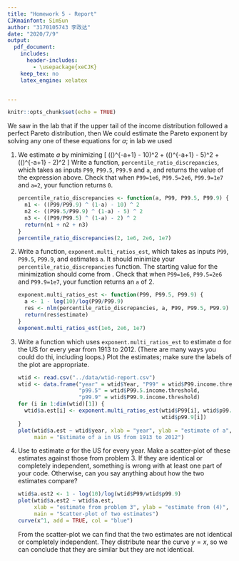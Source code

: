 ```yaml
---
title: "Homework 5 - Report"
CJKmainfont: SimSun
author: "3170105743 李政达"
date: "2020/7/9"
output:
  pdf_document:
    includes:
      header-includes:
        - \usepackage{xeCJK}
    keep_tex: no
    latex_engine: xelatex


---
```


```r
knitr::opts_chunk$set(echo = TRUE)
```

We saw in the lab that if the upper tail of the income distribution followed a perfect Pareto distribution, then
\begin{eqnarray}
\label{eqn:1percent-vs-0.1-percent}
\left(\frac{P99}{P99.9}\right)^{-a+1}  & = & 10\\
\left(\frac{P99.5}{P99.9}\right)^{-a+1} & = & 5\\
\left(\frac{P99}{P99.5}\right)^{-a+1} & = & 2
\label{eqn:1percent-vs-0.5-percent}
\end{eqnarray}
We could estimate the Pareto exponent by solving any one of these equations for $a$; in lab we used
\begin{equation}
a = 1 - \frac{\log{10}}{\log{(P99/P99.9)}} ~,
\label{eqn:exponent-from-quantile-ratio}
\end{equation}

1. We estimate $a$ by minimizing
   \[
   \left(\left(\frac{P99}{P99.9}\right)^{-a+1} - 10\right)^2 + \left(\left(\frac{P99.5}{P99.9}\right)^{-a+1} - 5\right)^2 +  \left(\left(\frac{P99}{P99.5}\right)^{-a+1} - 2\right)^2
   \]
   Write a function, `percentile_ratio_discrepancies`, which takes as inputs `P99`, `P99.5`, `P99.9` and `a`, and returns the value of the expression above.  Check that when `P99=1e6`, `P99.5=2e6`, `P99.9=1e7` and `a=2`, your function returns `0`.

   ```r
   percentile_ratio_discrepancies <- function(a, P99, P99.5, P99.9) {
     n1 <- ((P99/P99.9) ^ (1-a) - 10) ^ 2
     n2 <- ((P99.5/P99.9) ^ (1-a) - 5) ^ 2
     n3 <- ((P99/P99.5) ^ (1-a) - 2) ^ 2
     return(n1 + n2 + n3)
   }
   percentile_ratio_discrepancies(2, 1e6, 2e6, 1e7)
   ```

2. Write a function, `exponent.multi_ratios_est`, which takes as inputs `P99`, `P99.5`, `P99.9`, and estimates `a`.  It should minimize your `percentile_ratio_discrepancies` function.  The starting value for the minimization should come from \eqref{eqn:exponent-from-quantile-ratio}.  Check that when `P99=1e6`, `P99.5=2e6` and `P99.9=1e7`, your function returns an `a` of 2.

   ```r
   exponent.multi_ratios_est <- function(P99, P99.5, P99.9) {
     a <- 1 - log(10)/log(P99/P99.9)
     res <- nlm(percentile_ratio_discrepancies, a, P99, P99.5, P99.9)
     return(res$estimate)
   }
   exponent.multi_ratios_est(1e6, 2e6, 1e7)
   ```

3. Write a function which uses  `exponent.multi_ratios_est` to estimate $a$ for the US for every year from 1913 to 2012.  (There are many ways you could do thi, including loops.)  Plot the estimates; make sure the labels of the plot are appropriate.

   ```r
   wtid <- read.csv("../data/wtid-report.csv")
   wtid <- data.frame("year" = wtid$Year, "P99" = wtid$P99.income.threshold,
                      "p99.5" = wtid$P99.5.income.threshold,
                      "p99.9" = wtid$P99.9.income.threshold)
   for (i in 1:dim(wtid)[1]) {
     wtid$a.est[i] <- exponent.multi_ratios_est(wtid$P99[i], wtid$p99.5[i],
                                                wtid$p99.9[i])
   }
   plot(wtid$a.est ~ wtid$year, xlab = "year", ylab = "estimate of a",
        main = "Estimate of a in US from 1913 to 2012")
   
   ```

4. Use \eqref{eqn:exponent-from-quantile-ratio} to estimate $a$ for the US for every year.  Make a scatter-plot of these estimates against those from problem 3.  If they are identical or completely independent, something is wrong with at least one part of your code.  Otherwise, can you say anything about how the two estimates compare?

   ```r
   wtid$a.est2 <- 1 - log(10)/log(wtid$P99/wtid$p99.9)
   plot(wtid$a.est2 ~ wtid$a.est,
        xlab = "estimate from problem 3", ylab = "estimate from (4)",
        main = "Scatter-plot of two estimates")
   curve(x^1, add = TRUE, col = "blue")
   ```

   From the scatter-plot we can find that the two estimates are not identical or completely independent. They distribute near the curve $y=x$, so we can conclude that they are similar but they are not identical.

